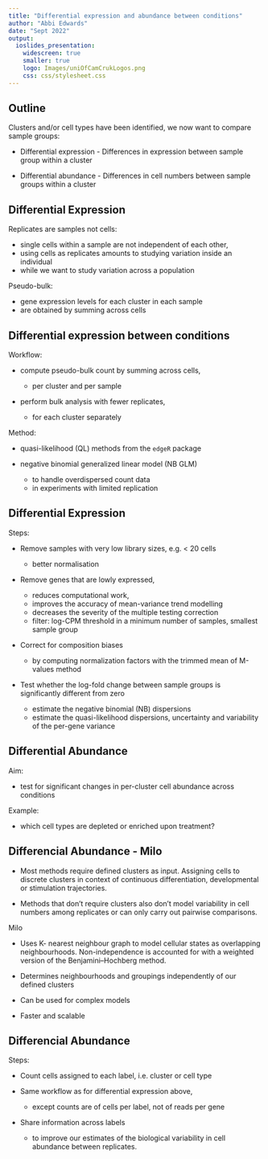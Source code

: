 ```yaml
---
title: "Differential expression and abundance between conditions"
author: "Abbi Edwards"
date: "Sept 2022"
output:
  ioslides_presentation:
    widescreen: true
    smaller: true
    logo: Images/uniOfCamCrukLogos.png
    css: css/stylesheet.css
---
```


## Outline

Clusters and/or cell types have been identified, we now want to compare sample groups:

* Differential expression - Differences in expression between sample group within a cluster

* Differential abundance - Differences in cell numbers between sample groups within a cluster
  
## Differential Expression

Replicates are samples not cells:

* single cells within a sample are not independent of each other,
* using cells as replicates amounts to studying variation inside an individual
* while we want to study variation across a population

Pseudo-bulk:

* gene expression levels for each cluster in each sample
* are obtained by summing across cells

## Differential expression between conditions

Workflow:

- compute pseudo-bulk count by summing across cells,

  * per cluster and per sample
  
- perform bulk analysis with fewer replicates,

  * for each cluster separately

Method:

- quasi-likelihood (QL) methods from the `edgeR` package

- negative binomial generalized linear model (NB GLM)

  * to handle overdispersed count data
  * in experiments with limited replication

## Differential Expression

Steps:

- Remove samples with very low library sizes, e.g. < 20 cells

  * better normalisation
  
- Remove genes that are lowly expressed,

  * reduces computational work,
  * improves the accuracy of mean-variance trend modelling
  * decreases the severity of the multiple testing correction
  * filter: log-CPM threshold in a minimum number of samples, smallest sample group

- Correct for composition biases

  * by computing normalization factors with the trimmed mean of M-values method
  
- Test whether the log-fold change between sample groups is significantly different from zero

  * estimate the negative binomial (NB) dispersions
  * estimate the quasi-likelihood dispersions, uncertainty and variability of the per-gene variance
  
## Differential Abundance

Aim:

- test for significant changes in per-cluster cell abundance across conditions

Example:

- which cell types are depleted or enriched upon treatment?

## Differencial Abundance - Milo

- Most methods require defined clusters as input. Assigning cells to discrete clusters in context of continuous differentiation, developmental or stimulation trajectories.

- Methods that don't require clusters also don't model variability in cell numbers among replicates or can only carry out pairwise comparisons.

Milo

- Uses K- nearest neighbour graph to model cellular states as overlapping neighbourhoods. Non-independence is accounted for with a weighted version of the Benjamini–Hochberg method.

- Determines neighbourhoods and groupings independently of our defined clusters

- Can be used for complex models

- Faster and scalable



## Differencial Abundance

Steps:

- Count cells assigned to each label, i.e. cluster or cell type

- Same workflow as for differential expression above,

  * except counts are of cells per label, not of reads per gene 
  
- Share information across labels

  * to improve our estimates of the biological variability in cell abundance between replicates.
